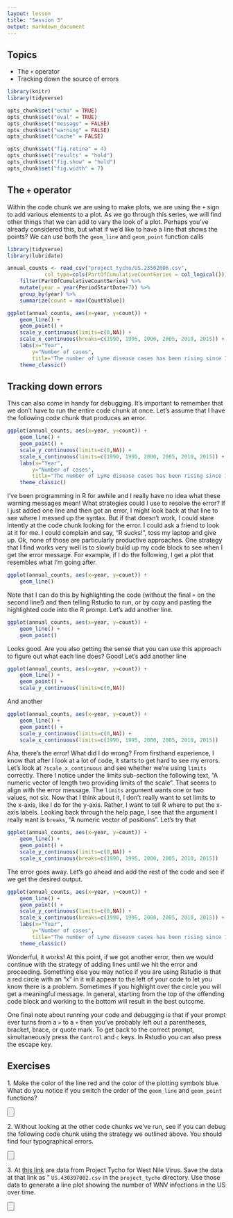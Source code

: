 ```yaml
---
layout: lesson
title: "Session 3"
output: markdown_document
---
```


## Topics
* The `+` operator
* Tracking down the source of errors


```r
library(knitr)
library(tidyverse)

opts_chunk$set("echo" = TRUE)
opts_chunk$set("eval" = TRUE)
opts_chunk$set("message" = FALSE)
opts_chunk$set("warning" = FALSE)
opts_chunk$set("cache" = FALSE)

opts_chunk$set("fig.retina" = 4)
opts_chunk$set("results" = "hold")
opts_chunk$set("fig.show" = "hold")
opts_chunk$set("fig.width" = 7)
```

## The `+` operator

Within the code chunk we are using to make plots, we are using the `+` sign to add various elements to a plot. As we go through this series, we will find other things that we can add to vary the look of a plot. Perhaps you've already considered this, but what if we'd like to have a line that shows the points? We can use both the `geom_line` and `geom_point` function calls

```r
library(tidyverse)
library(lubridate)

annual_counts <- read_csv("project_tycho/US.23502006.csv",
			col_type=cols(PartOfCumulativeCountSeries = col_logical())) %>%
	filter(PartOfCumulativeCountSeries) %>%
	mutate(year = year(PeriodStartDate+7)) %>%
	group_by(year) %>%
	summarize(count = max(CountValue))

ggplot(annual_counts, aes(x=year, y=count)) +
	geom_line() +
	geom_point() +
	scale_y_continuous(limits=c(0,NA)) +
	scale_x_continuous(breaks=c(1990, 1995, 2000, 2005, 2010, 2015)) +
	labs(x="Year",
		y="Number of cases",
		title="The number of Lyme disease cases has been rising since 1990") +
	theme_classic()
```


## Tracking down errors

This can also come in handy for debugging. It's important to remember that we don't have to run the entire code chunk at once. Let's assume that I have the following code chunk that produces an error.

```r
ggplot(annual_counts, aes(x=year, y=count)) +
	geom_line() +
	geom_point() +
	scale_y_continuous(limits=c(0,NA)) +
	scale_x_continuous(limits=c(1990, 1995, 2000, 2005, 2010, 2015)) +
	labs(x="Year",
		y="Number of cases",
		title="The number of Lyme disease cases has been rising since 1990") +
	theme_classic()
```

I've been programming in R for awhile and I really have no idea what these warning messages mean! What strategies could I use to resolve the error? If I just added one line and then got an error, I might look back at that line to see where I messed up the syntax. But if that doesn't work, I could stare intently at the code chunk looking for the error. I could ask a friend to look at it for me. I could complain and say, "R sucks!", toss my laptop and give up. Ok, none of those are particularly productive approaches. One strategy that I find works very well is to slowly build up my code block to see when I get the error message. For example, if I do the following, I get a plot that resembles what I'm going after.

```r
ggplot(annual_counts, aes(x=year, y=count)) +
	geom_line()
```

Note that I can do this by highlighting the code (without the final `+` on the second line!) and then telling Rstudio to run, or by copy and pasting the highlighted code into the R prompt. Let's add another line.

```r
ggplot(annual_counts, aes(x=year, y=count)) +
	geom_line() +
	geom_point()
```

Looks good. Are you also getting the sense that you can use this approach to figure out what each line does? Good! Let's add another line

```r
ggplot(annual_counts, aes(x=year, y=count)) +
	geom_line() +
	geom_point() +
	scale_y_continuous(limits=c(0,NA))
```

And another

```r
ggplot(annual_counts, aes(x=year, y=count)) +
	geom_line() +
	geom_point() +
	scale_y_continuous(limits=c(0,NA)) +
	scale_x_continuous(limits=c(1990, 1995, 2000, 2005, 2010, 2015))
```

Aha, there's the error! What did I do wrong? From firsthand experience, I know that after I look at a lot of code, it starts to get hard to see my errors. Let's look at `?scale_x_continuous` and see whether we're using `limits` correctly. There I notice under the limits sub-section the following text, "A numeric vector of length two providing limits of the scale". That seems to align with the error message. The `limits` argument wants one or two values, not six. Now that I think about it, I don't really want to set limits to the x-axis, like I do for the y-axis. Rather, I want to tell R where to put the x-axis labels. Looking back through the help page, I see that the argument I really want is `breaks`, "A numeric vector of positions". Let's try that

```r
ggplot(annual_counts, aes(x=year, y=count)) +
	geom_line() +
	geom_point() +
	scale_y_continuous(limits=c(0,NA)) +
	scale_x_continuous(breaks=c(1990, 1995, 2000, 2005, 2010, 2015))
```

The error goes away. Let's go ahead and add the rest of the code and see if we get the desired output.

```r
ggplot(annual_counts, aes(x=year, y=count)) +
	geom_line() +
	geom_point() +
	scale_y_continuous(limits=c(0,NA)) +
	scale_x_continuous(breaks=c(1990, 1995, 2000, 2005, 2010, 2015)) +
	labs(x="Year",
		y="Number of cases",
		title="The number of Lyme disease cases has been rising since 1990") +
	theme_classic()
```

Wonderful, it works! At this point, if we got another error, then we would continue with the strategy of adding lines until we hit the error and proceeding. Something else you may notice if you are using Rstudio is that a red circle with an "x" in it will appear to the left of your code to let you know there is a problem. Sometimes if you highlight over the circle you will get a meaningful message. In general, starting from the top of the offending code block and working to the bottom will result in the best outcome.

One final note about running your code and debugging is that if your prompt ever turns from a `>` to a `+` then you've probably left out a parentheses, bracket, brace, or quote mark. To get back to the correct prompt, simultaneously press the `Control` and `c` keys. In Rstudio you can also press the escape key.

## Exercises
1\. Make the color of the line red and the color of the plotting symbols blue. What do you notice if you switch the order of the `geom_line` and `geom_point` functions?

<input type="button" class="hideshow">
<div markdown="1" style="display:none;">
`geom_line` then `geom_point`...

```r
ggplot(annual_counts, aes(x=year, y=count)) +
	geom_line(color="red", size=2) +
	geom_point(color="blue", size=3) +
	scale_y_continuous(limits=c(0,NA)) +
	scale_x_continuous(breaks=c(1990, 1995, 2000, 2005, 2010, 2015)) +
	labs(x="Year",
		y="Number of cases",
		title="The number of Lyme disease cases has been rising since 1990") +
	theme_classic()
```

`geom_point` then `geom_line`...

```r
ggplot(annual_counts, aes(x=year, y=count)) +
	geom_point(color="blue", size=3) +
	geom_line(color="red", size=2) +
	scale_y_continuous(limits=c(0,NA)) +
	scale_x_continuous(breaks=c(1990, 1995, 2000, 2005, 2010, 2015)) +
	labs(x="Year",
		y="Number of cases",
		title="The number of Lyme disease cases has been rising since 1990") +
	theme_classic()
```

The order of the function calls determines the order of the plotting objects.
</div>

2\. Without looking at the other code chunks we've run, see if you can debug the following code chunk using the strategy we outlined above. You should find four typographical errors.

<input type="button" class="hideshow">
<div markdown="1" style="display:none;">
```r
ggplot(annual_counts, aes(x=year, y=count)) +
	geom_line(fill="blue") +
	geom_point() +
	scale_y_continuous(limits=c(0,NA))
	scale_x_continuous(breaks=c(1990, 1995, 2000, 2005, 2010, 2015) +
	labs(x="Year",
		y="Number of cases,
		title="The number of Lyme disease cases has been rising since 1990") +
	theme_classic()
```
```r
"
```
</div>

3\. At [this link](https://raw.githubusercontent.com/riffomonas/generalR_data/master/project_tycho/US.430397002.csv) are data from Project Tycho for West Nile Virus. Save the data at that link as " `US.430397002.csv` in the `project_tycho` directory. Use those data to generate a line plot showing the number of WNV infections in the US over time.

<input type="button" class="hideshow">
<div markdown="1" style="display:none;">
```r
library(tidyverse)
library(lubridate)

annual_counts <- read_csv("project_tycho/US.430397002.csv",
			col_type=cols(PartOfCumulativeCountSeries = col_logical())) %>%
	filter(PartOfCumulativeCountSeries) %>%
	mutate(year = year(PeriodStartDate+7)) %>%
	group_by(year) %>%
	summarize(count = max(CountValue))

ggplot(annual_counts, aes(x=year, y=count)) +
	geom_line() +
	geom_point() +
	scale_y_continuous(limits=c(0,NA)) +
	scale_x_continuous(breaks=c(1990, 1995, 2000, 2005, 2010, 2015)) +
	labs(x="Year",
		y="Number of cases",
		title="The number of West Nile Virus cases has been rising since 2003") +
	theme_classic()
```
</div>
